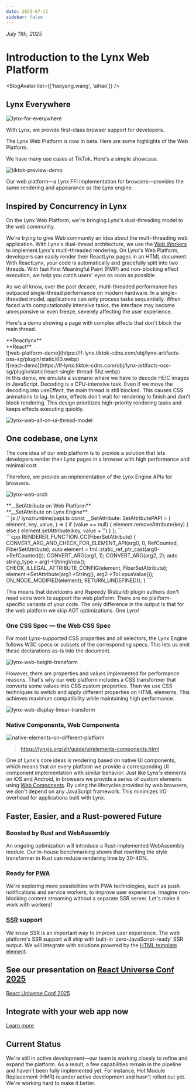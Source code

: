 ```yaml
---
date: 2025-07-11
sidebar: false
---
```



_July 11th, 2025_

# Introduction to the Lynx Web Platform

<BlogAvatar list={['haoyang.wang', 'aihao']} />

## Lynx Everywhere

![lynx-for-everywhere](https://lf-lynx.tiktok-cdns.com/obj/lynx-artifacts-oss-sg/plugin/static/lynx-web-banner.png)

With Lynx, we provide first-class browser support for developers.

The Lynx Web Platform is now in beta. Here are some highlights of the Web Platform.

We have many use cases at TikTok. Here's a simple showcase.

![tiktok-preview-demo](https://lf-lynx.tiktok-cdns.com/obj/lynx-artifacts-oss-sg/plugin/static/lynx-web-tiktok-demo.gif)

Our web platform—a Lynx FFI implementation for browsers—provides the same rendering and appearance as the Lynx engine.

## Inspired by Concurrency in Lynx

On the Lynx Web Platform, we're bringing Lynx's dual-threading model to the web community.

We're trying to give Web community an idea about the multi-threading web application. 
With Lynx's dual-thread architecture, we use the [Web Workers](https://developer.mozilla.org/en-US/docs/Web/API/Web_Workers_API) to implement Lynx's multi-threaded rendering.
On Lynx's Web Platform, developers can easily render their ReactLynx pages in an HTML document. 
With ReactLynx, your code is automatically and gracefully split into two threads. 
With fast First Meaningful Paint (FMP) and non-blocking effect execution, we help you catch users' eyes as soon as possible.


As we all know, over the past decade, multi-threaded performance has outpaced single-thread performance on modern hardware. 
In a single-threaded model, applications can only process tasks sequentially. 
When faced with computationally intensive tasks, the interface may become unresponsive or even freeze, severely affecting the user experience.

Here's a demo showing a page with complex effects that don't block the main thread.


<div style={{ display: 'grid', gridTemplateColumns: '1fr 1fr', columnGap: '20px' }}>
<div style={{display: 'flex', justifyContent:'center'}}>**Reactlynx**</div>
<div style={{display: 'flex', justifyContent:'center',}}>**React**</div>
<div>
![web-platform-demo](https://lf-lynx.tiktok-cdns.com/obj/lynx-artifacts-oss-sg/plugin/static/60.webp)
</div>
<div>
![react-demo](https://lf-lynx.tiktok-cdns.com/obj/lynx-artifacts-oss-sg/plugin/static/react-single-thread-5hz.webp)
</div>
</div>
In this demo, we emulate a scenario where we have to decode HEIC images in JavaScript. 
Decoding is a CPU-intensive task. Even if we move the decoding into useEffect, the main thread is still blocked.
This causes CSS animations to lag.
In Lynx, effects don't wait for rendering to finish and don't block rendering. 
This design prioritizes high-priority rendering tasks and keeps effects executing quickly.

![lynx-web-all-on-ui-thread-model](https://lf-lynx.tiktok-cdns.com/obj/lynx-artifacts-oss-sg/plugin/static/dual-thread-heic-image-update.jpeg)


## One codebase, one Lynx

The core idea of our web platform is to provide a solution that lets developers render their Lynx pages in a browser with high performance and minimal cost.

Therefore, we provide an implementation of the Lynx Engine APIs for browsers.

![lynx-web-arch](https://lf-lynx.tiktok-cdns.com/obj/lynx-artifacts-oss-sg/plugin/static/arch-web-colorful-1.jpeg)


<div style={{ display: 'grid', gridTemplateColumns: '1fr 1fr', columnGap: '20px' }}>
<div style={{display: 'flex', justifyContent:'center'}}>**__SetAttribute on Web Platform**</div>
<div style={{display: 'flex', justifyContent:'center',}}>**__SetAttribute on Lynx Engine**</div>
<div>
```js
// lynx/runtime/papi.ts
const __SetAttribute: SetAttributePAPI = (
  element,
  key,
  value,
) => {
  if (value == null) {
    element.removeAttribute(key)
  } else {
    element.setAttribute(key, value + '')
  }
};
```
</div>
<div>
```cpp
RENDERER_FUNCTION_CC(FiberSetAttribute) {
  CONVERT_ARG_AND_CHECK_FOR_ELEMENT_API(arg0, 0, RefCounted, FiberSetAttribute);
  auto element = fml::static_ref_ptr_cast<FiberElement>(arg0->RefCounted());
  CONVERT_ARG(arg1, 1);
  CONVERT_ARG(arg2, 2);
  auto string_type = arg1->StringView();
  CHECK_ILLEGAL_ATTRIBUTE_CONFIG(element, FiberSetAttribute);
  element->SetAttribute(arg1->String(), arg2->ToLepusValue());
  ON_NODE_MODIFIED(element);
  RETURN_UNDEFINED();
}
```
</div>
</div>


This means that developers and Rspeedy (Rsbuild) plugin authors don't need extra work to support the web platform. 
There are no platform-specific variants of your code. 
The only difference in the output is that for the web platform we skip AOT optimizations.
One Lynx!

### One CSS Spec — the Web CSS Spec

For most Lynx-supported CSS properties and all selectors, the Lynx Engine follows W3C specs or subsets of the corresponding specs.
This lets us emit these declarations as-is into the document.

![lynx-web-height-transform](https://lf-lynx.tiktok-cdns.com/obj/lynx-artifacts-oss-sg/plugin/static/style-transform-web.jpeg)

However, there are properties and values implemented for performance reasons. 
That's why our web platform includes a CSS transformer that converts some values into CSS custom properties. 
Then we use CSS techniques to switch and apply different properties on HTML elements. 
This achieves maximum compatibility while maintaining high performance.

![lynx-web-display-linear-transform](https://lf-lynx.tiktok-cdns.com/obj/lynx-artifacts-oss-sg/plugin/static/web-rust-transformer.jpeg)

### Native Components, Web Components

![native-elements-on-different-platform](https://lf-lynx.tiktok-cdns.com/obj/lynx-artifacts-oss-sg/plugin/static/lynx-web-native-element.png)

> https://lynxjs.org/zh/guide/ui/elements-components.html

One of Lynx's core ideas is rendering based on native UI components, which means that on every platform we provide a corresponding UI component implementation with similar behavior.
Just like Lynx's elements on iOS and Android, in browsers we provide a series of custom elements using [Web Components](https://developer.mozilla.org/en-US/docs/Web/API/Web_components).
By using the lifecycles provided by web browsers, we don't depend on any JavaScript framework. This minimizes I/O overhead for applications built with Lynx.

## Faster, Easier, and a Rust-powered Future

### Boosted by Rust and WebAssembly

An ongoing optimization will introduce a Rust-implemented WebAssembly module. Our in-house benchmarking shows that rewriting the style transformer in Rust can reduce rendering time by 30–40%.

### Ready for [PWA](https://developer.mozilla.org/en-US/docs/Web/Progressive_web_apps)

We're exploring more possibilities with PWA technologies, such as push notifications and service workers, to improve user experience. Imagine non-blocking content streaming without a separate SSR server. Let's make it work with workers!

### [SSR](https://developer.mozilla.org/en-US/docs/Glossary/SSR) support

We know SSR is an important way to improve user experience. The web platform's SSR support will ship with built-in 'zero-JavaScript-ready' SSR output. We will integrate with solutions powered by the [HTML template element](https://developer.mozilla.org/en-US/docs/Web/HTML/Reference/Elements/template).

## See our presentation on [React Universe Conf 2025](https://www.youtube.com/watch?v=-uUcYrl51JM)

[React Universe Conf 2025](https://www.youtube.com/watch?v=-uUcYrl51JM)

## Integrate with your web app now

[Learn more](https://lynxjs.org/guide/start/integrate-with-existing-apps.html#platform=web)

## Current Status

We're still in active development—our team is working closely to refine and expand the platform. As a result, a few capabilities remain in the pipeline and haven't been fully implemented yet. For instance, Hot Module Replacement (HMR) is under active development and hasn't rolled out yet. We're working hard to make it better.
